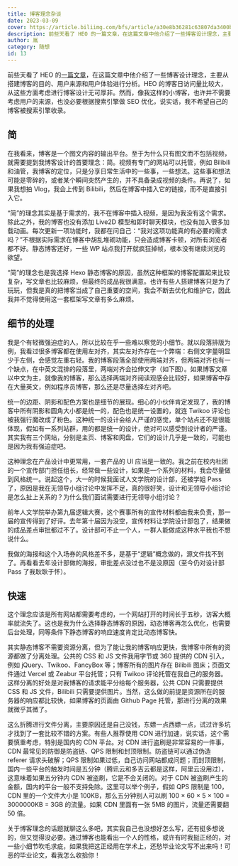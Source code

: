 ```yaml
---
title: 博客理念杂谈
date: 2023-03-09
cover: https://article.biliimg.com/bfs/article/a30e8b36281c63807da3400bed96e213d8c5124e.jpg
description: 前些天看了 HEO 的一篇文章，在这篇文章中他介绍了一些博客设计理念，主要从搭建博客的目的、用户来源和用户体验进行分析。HEO 的博客日访问量比较大，从这些方面考虑进行博客设计无可厚非。然而，像我这样的小博客，也许并不需要考虑用户的来源，也没必要根据搜索引擎做 SEO 优化，说实话，我不希望自己的博客被搜索引擎收录。
author: 胤
category: 随想
id: 13
---
```



前些天看了 HEO 的[一篇文章](https://blog.zhheo.com/p/30c885b3.html)，在这篇文章中他介绍了一些博客设计理念，主要从搭建博客的目的、用户来源和用户体验进行分析。HEO 的博客日访问量比较大，从这些方面考虑进行博客设计无可厚非。然而，像我这样的小博客，也许并不需要考虑用户的来源，也没必要根据搜索引擎做 SEO 优化，说实话，我不希望自己的博客被搜索引擎收录。

## 简

在我看来，博客是一个图文内容的输出平台。至于为什么只有图文而不包括视频，就需要提到我博客设计的首要理念：简。视频有专门的网站可以托管，例如 Bilibili 和油管，我博客的定位，只是分享日常生活中的一些事，一些想法。这些事和想法可能是零碎的，或者某个瞬间突然产生的，并不具备录成视频的条件。再说了，如果我想拍 Vlog，我会上传到 Bilibili，然后在博客中插入它的链接，而不是直接引入它。

“简”的理念其实是基于需求的，我不在博客中插入视频，是因为我没有这个需求。除此之外，我的博客也没有添加 Live2D 模型和即时聊天模块，也没有加入很多加载动画。每次更新一项功能时，我都在问自己：“我对这项功能真的有必要的需求吗？”不根据实际需求在博客中胡乱堆砌功能，只会造成博客卡顿，对所有浏览者都不好。静态博客还好，一些 WP 站点我打开就疯狂掉帧，根本没有继续浏览的欲望。

<LazyFancyboxImage
  src="https://article.biliimg.com/bfs/article/b72eabaa55273a5f6b692346f30aa5f337cfe698.png"
  alt="某个博客中我的帧率"
/>

“简”的理念也是我选择 Hexo 静态博客的原因，虽然这种框架的博客配置起来比较复杂，写文章也比较麻烦，但最终的成品我很满意。也许有些人搭建博客只是为了玩玩，但我是真的把博客当成了自己重要的空间，我会不断去优化和维护它，因此我并不觉得使用这一套框架写文章有多么麻烦。

## 细节的处理

我是个有轻微强迫症的人，所以比较在乎一些难以察觉的小细节。就以段落排版为例，我看过很多博客都在使用左对齐，其实左对齐存在一个弊端：右侧文字量明显少于左侧，会感觉左重右轻。我的博客段落全部使用两端对齐，但两端对齐也有一个缺点，在中英文混排的段落里，两端对齐会拉伸文字（如下图）。如果博客文章以中文为主，就像我的博客，那么选择两端对齐阅读观感会比较好，如果博客中存在大量英文，例如程序员博客，那么还是尽量选择左对齐吧。

<LazyFancyboxImage
  src="https://article.biliimg.com/bfs/article/7779a6fddde37b2c29d6f417982de417ace0a574.png"
  alt="拉伸问题"
/>

统一的边距、阴影和配色方案也是细节的展现。细心的小伙伴肯定发现了，我的博客中所有阴影和圆角大小都是统一的，配色也是统一设置的，就连 Twikoo 评论也被我强行魔改成了粉色。这种统一的设计会给人严谨的感觉，单个站点还不是很能体现，假如有一系列站群，用的都是统一的设计，绝对可以感受到设计者的严谨。其实我有三个网站，分别是主页、博客和网盘，它们的设计几乎是一致的，可能也是因为我有强迫症吧。

<LazyFancyboxImage
  src="https://article.biliimg.com/bfs/article/ad6dc0446c18cb3467cc489fe73a3650331b755b.png"
  alt="主页"
/>

<LazyFancyboxImage
  src="https://article.biliimg.com/bfs/article/192cbac734b84878f3f3d914309c054ed77783f1.png"
  alt="网盘"
/>

这种理念在产品设计中更常用，一套产品的 UI 应当是一致的。我之前在校内社团的一个宣传部门担任组长，经常做一些设计，如果是一个系列的材料，我会尽量做到风格统一。说起这个，大一的时候我面试人文学院的设计部，还被学姐 Pass 了，原因是我在无领导小组讨论中发挥不足，真的很好笑，设计和无领导小组讨论是怎么扯上关系的？为什么我们面试需要进行无领导小组讨论？

前年人文学院举办第九届逻辑大赛，这个赛事所有的宣传材料都由我来负责，那一届的宣传得到了好评。去年第十届因为没空，宣传材料让学院设计部包了，结果做的成品差点审批都过不了。设计部可不止一个人，一群人能做成这种水平我也不想说什么。

<LazyFancyboxImage
  src="https://article.biliimg.com/bfs/article/bb9b88e6998227b7025eabcab3ffb4ef08740329.png"
  alt="我做的一张入场券"
/>

<LazyFancyboxImage
  src="https://article.biliimg.com/bfs/article/6e9abae543f2c6eeee602609ac07046f8fbd4e45.png"
  alt="新一届做的东西"
/>

我做的海报和这个入场券的风格差不多，是基于“逻辑”概念做的，源文件找不到了。再看看去年设计部做的海报，审批差点没过也不是没原因（至今仍对设计部 Pass 了我耿耿于怀）。

## 快速

这个理念应该是所有网站都需要考虑的，一个网站打开的时间长于五秒，访客大概率就流失了。这也是我为什么选择静态博客的原因，动态博客再怎么优化，也需要后台处理，同等条件下静态博客的响应速度肯定比动态博客快。

其实静态博客不需要资源分离，但为了能让我的博客响应更快，我博客中所有的资源都做了分离处理。公共的 CSS 和 JS 文件我用字节或 360 提供的 CDN 引入，例如 jQuery、Twikoo、FancyBox 等；博客所有的图片存在 Bilibili 图床；页面文件通过 Vercel 或 Zeabur 平台托管；只有 Twikoo 评论托管在我自己的服务器。这样分离的好处是对我博客的请求能平分给每个服务器，公共 CDN 只需要提供 CSS 和 JS 文件，Bilibili 只需要提供图片。当然，这么做的前提是资源所在的服务器的响应都比较快，如果博客的页面由 Github Page 托管，那进行分离的效果就微乎其微了。

<LazyFancyboxImage
  src="https://article.biliimg.com/bfs/article/6801c2ee56d6cd8ca4aef0c3142bffe05bf4198c.png"
  alt="[Zeabur 的测速"
/>

这么折腾进行文件分离，主要原因还是自己没钱，东嫖一点西嫖一点，试过许多坑才找到了一套比较不错的方案。有些人推荐使用 CDN 进行加速，说实话，这个需要慎重考虑，特别是国内的 CDN 平台。对 CDN 进行盗刷是非常容易的一件事，CDN 最常见的防御是防盗链、QPS 限制和封顶限制。防盗链可以通过伪造 referer 请求头破解；QPS 限制如果过低，自己访问网站都成问题；而封顶限制，国内一些平台的触发时间是五分钟（腾讯云和多吉云都是这样，阿里云没用过），这意味着如果五分钟内 CDN 被盗刷，它是不会关闭的。对于 CDN 被盗刷产生的金额，国内的平台一般不支持免除。这里可以举个例子，假如 QPS 限制是 100，CDN 里的一个文件大小是 100KB，那么五分钟别人可以刷 100 × 60 × 5 × 100 = 3000000KB = 3GB 的流量。如果 CDN 里面有一张 5MB 的图片，流量还需要翻 50 倍。

关于博客理念的话题就聊这么多吧，其实我自己也没想好怎么写，还有挺多想说的，但又觉得没必要。通过博客也能看出一个人的性格，或许有时我挺正经的，对一些小细节吹毛求疵，如果我把这正经用在学术上，还愁毕业论文写不出来吗！可恶的毕业论文，看我怎么收拾你！
